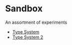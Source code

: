 
# Sandbox

An assortment of experiments

- [Type System](/type-system)
- [Type System 2](/type-system-2)
